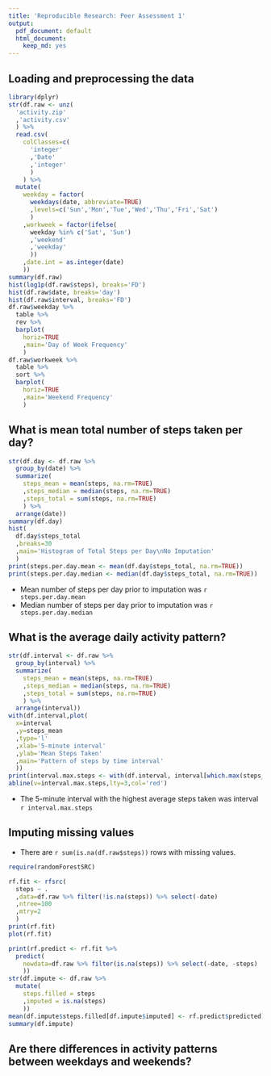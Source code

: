 ```yaml
---
title: 'Reproducible Research: Peer Assessment 1'
output:
  pdf_document: default
  html_document:
    keep_md: yes
---
```



## Loading and preprocessing the data
```r
library(dplyr)
str(df.raw <- unz(
  'activity.zip'
  ,'activity.csv'
  ) %>%
  read.csv(  
    colClasses=c(
      'integer'
      ,'Date'
      ,'integer'
      )
    ) %>%
  mutate(
    weekday = factor(
      weekdays(date, abbreviate=TRUE)
      ,levels=c('Sun','Mon','Tue','Wed','Thu','Fri','Sat')
      )
    ,workweek = factor(ifelse(
      weekday %in% c('Sat', 'Sun')
      ,'weekend'
      ,'weekday'
      ))
    ,date.int = as.integer(date)
    ))
summary(df.raw)
hist(log1p(df.raw$steps), breaks='FD')
hist(df.raw$date, breaks='day')
hist(df.raw$interval, breaks='FD')
df.raw$weekday %>%
  table %>%
  rev %>%
  barplot(
    horiz=TRUE
    ,main='Day of Week Frequency'
    )
df.raw$workweek %>%
  table %>%
  sort %>%
  barplot(
    horiz=TRUE
    ,main='Weekend Frequency'
    )
```



## What is mean total number of steps taken per day?
```r
str(df.day <- df.raw %>%
  group_by(date) %>%
  summarize(
    steps_mean = mean(steps, na.rm=TRUE)
    ,steps_median = median(steps, na.rm=TRUE)
    ,steps_total = sum(steps, na.rm=TRUE)
    ) %>%
  arrange(date))
summary(df.day)
hist(
  df.day$steps_total
  ,breaks=30
  ,main='Histogram of Total Steps per Day\nNo Imputation'
  )
print(steps.per.day.mean <- mean(df.day$steps_total, na.rm=TRUE))
print(steps.per.day.median <- median(df.day$steps_total, na.rm=TRUE))
```
  * Mean number of steps per day prior to imputation was `r steps.per.day.mean`
  * Median number of steps per day prior to imputation was `r steps.per.day.median`



## What is the average daily activity pattern?
```r
str(df.interval <- df.raw %>%
  group_by(interval) %>%
  summarize(
    steps_mean = mean(steps, na.rm=TRUE)
    ,steps_median = median(steps, na.rm=TRUE)
    ,steps_total = sum(steps, na.rm=TRUE)
    ) %>%
  arrange(interval))
with(df.interval,plot(
  x=interval
  ,y=steps_mean
  ,type='l'
  ,xlab='5-minute interval'
  ,ylab='Mean Steps Taken'
  ,main='Pattern of steps by time interval'
  ))
print(interval.max.steps <- with(df.interval, interval[which.max(steps_mean)]))
abline(v=interval.max.steps,lty=3,col='red')
```
  * The 5-minute interval with the highest average steps taken was interval `r interval.max.steps`


## Imputing missing values
  * There are `r sum(is.na(df.raw$steps))` rows with missing values.
```r
require(randomForestSRC)

rf.fit <- rfsrc(
  steps ~ .
  ,data=df.raw %>% filter(!is.na(steps)) %>% select(-date)
  ,ntree=100
  ,mtry=2
  )
print(rf.fit)
plot(rf.fit)

print(rf.predict <- rf.fit %>%
  predict(
    newdata=df.raw %>% filter(is.na(steps)) %>% select(-date, -steps)
    ))
str(df.impute <- df.raw %>%
  mutate(
    steps.filled = steps
    ,imputed = is.na(steps)
    ))
mean(df.impute$steps.filled[df.impute$imputed] <- rf.predict$predicted)
summary(df.impute)
```




## Are there differences in activity patterns between weekdays and weekends?
